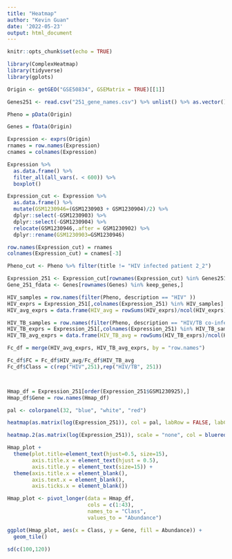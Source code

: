 ```yaml
---
title: "Heatmap"
author: "Kevin Guan"
date: '2022-05-23'
output: html_document
---
```


```r
knitr::opts_chunk$set(echo = TRUE)

library(ComplexHeatmap)
library(tidyverse)
library(gplots)

Origin <- getGEO("GSE50834", GSEMatrix = TRUE)[[1]]

Genes251 <- read.csv("251_gene_names.csv") %>% unlist() %>% as.vector()

Pheno = pData(Origin)

Genes = fData(Origin)

Expression <- exprs(Origin)
rnames = row.names(Expression)
cnames = colnames(Expression)

Expression %>% 
  as.data.frame() %>% 
  filter_all(all_vars(. < 600)) %>% 
  boxplot()

Expression_cut <- Expression %>% 
  as.data.frame() %>% 
  mutate(GSM1230946=(GSM1230903 + GSM1230904)/2) %>%
  dplyr::select(-GSM1230903) %>%
  dplyr::select(-GSM1230904) %>%
  relocate(GSM1230946,.after = GSM1230902) %>%
  dplyr::rename(GSM1230903=GSM1230946)

row.names(Expression_cut) = rnames
colnames(Expression_cut) = cnames[-3]

Pheno_cut <- Pheno %>% filter(title != "HIV infected patient 2_2")

Expression_251 <- Expression_cut[rownames(Expression_cut) %in% Genes251,]
Gene_251_fdata <- Genes[rownames(Genes) %in% keep_genes,]

```

```r


HIV_samples = row.names(filter(Pheno, description == "HIV" ))
HIV_exprs = Expression_251[,colnames(Expression_251) %in% HIV_samples]
HIV_avg_exprs = data.frame(HIV_avg = rowSums(HIV_exprs)/ncol(HIV_exprs))

HIV_TB_samples = row.names(filter(Pheno, description == "HIV/TB co-infection" ))
HIV_TB_exprs = Expression_251[,colnames(Expression_251) %in% HIV_TB_samples]
HIV_TB_avg_exprs = data.frame(HIV_TB_avg = rowSums(HIV_TB_exprs)/ncol(HIV_TB_exprs))

Fc_df = merge(HIV_avg_exprs, HIV_TB_avg_exprs, by = "row.names")

Fc_df$FC = Fc_df$HIV_avg/Fc_df$HIV_TB_avg
Fc_df$Class = c(rep("HIV",251),rep("HIV/TB", 251))



Hmap_df = Expression_251[order(Expression_251$GSM1230925),]
Hmap_df$Gene = row.names(Hmap_df)

pal <- colorpanel(32, "blue", "white", "red")

heatmap(as.matrix(log(Expression_251)), col = pal, labRow = FALSE, labCol = FALSE, xlab = "Sample", ylab = "Genes")

heatmap.2(as.matrix(log(Expression_251)), scale = "none", col = bluered(100), trace = "none", density.info = "none")

Hmap_plot +
  theme(plot.title=element_text(hjust=0.5, size=15), 
        axis.title.x = element_text(hjust = 0.5), 
        axis.title.y = element_text(size=15)) + 
  theme(axis.title.x = element_blank(),
        axis.text.x = element_blank(),
        axis.ticks.x = element_blank())

Hmap_plot <- pivot_longer(data = Hmap_df, 
                          cols = c(1:43),
                          names_to = "Class", 
                          values_to = "Abundance")

ggplot(Hmap_plot, aes(x = Class, y = Gene, fill = Abundance)) +
  geom_tile()

sd(c(100,120))
```

